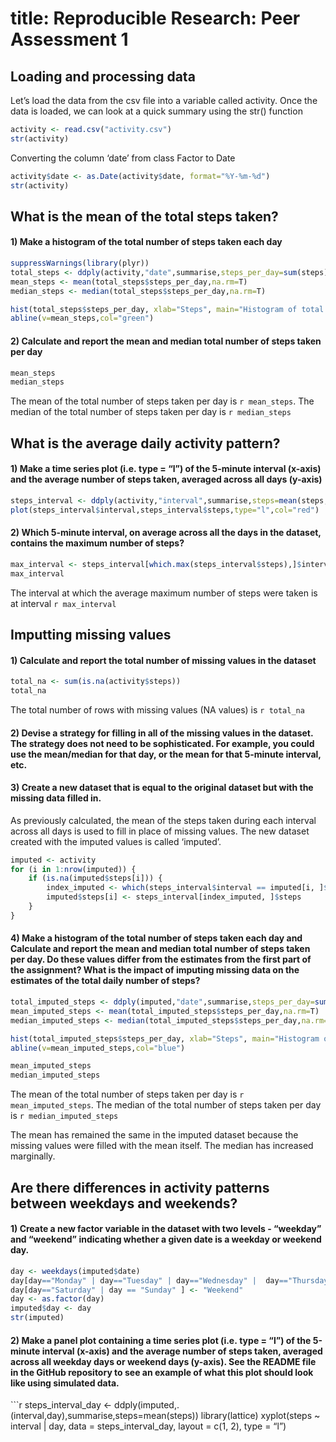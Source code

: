 title: Reproducible Research: Peer Assessment 1
========================================================

## Loading and processing data

Let's load the data from the csv file into a variable called activity.
Once the data is loaded, we can look at a quick summary using the str() function

```r
activity <- read.csv("activity.csv")
str(activity)
```
Converting the column 'date' from class Factor to Date

```r
activity$date <- as.Date(activity$date, format="%Y-%m-%d")
str(activity)
```



## What is the mean of the total steps taken?

#### 1) Make a histogram of the total number of steps taken each day
```r
suppressWarnings(library(plyr))
total_steps <- ddply(activity,"date",summarise,steps_per_day=sum(steps))
mean_steps <- mean(total_steps$steps_per_day,na.rm=T)
median_steps <- median(total_steps$steps_per_day,na.rm=T)

hist(total_steps$steps_per_day, xlab="Steps", main="Histogram of total number of steps taken per day",col="lightgreen")
abline(v=mean_steps,col="green")
```

#### 2) Calculate and report the mean and median total number of steps taken per day

```r
mean_steps
median_steps
```
The mean of the total number of steps taken per day is `r mean_steps`.
The median of the total number of steps taken per day is `r median_steps`

## What is the average daily activity pattern?

#### 1) Make a time series plot (i.e. type = "l") of the 5-minute interval (x-axis) and the average number of steps taken, averaged across all days (y-axis)

```r
steps_interval <- ddply(activity,"interval",summarise,steps=mean(steps,na.rm=T))
plot(steps_interval$interval,steps_interval$steps,type="l",col="red")
```


#### 2) Which 5-minute interval, on average across all the days in the dataset, contains the maximum number of steps?

```r
max_interval <- steps_interval[which.max(steps_interval$steps),]$interval
max_interval
```

The interval at which the average maximum number of steps were taken is at interval `r max_interval`

## Imputting missing values

#### 1) Calculate and report the total number of missing values in the dataset
```r
total_na <- sum(is.na(activity$steps))
total_na
```
The total number of rows with missing values (NA values) is `r total_na`

#### 2) Devise a strategy for filling in all of the missing values in the dataset. The strategy does not need to be sophisticated. For example, you could use the mean/median for that day, or the mean for that 5-minute interval, etc.

#### 3) Create a new dataset that is equal to the original dataset but with the missing data filled in.

As previously calculated, the mean of the steps taken during each interval across all days is used to fill in place of missing values.
The new dataset created with the imputed values is called 'imputed'.

```r
imputed <- activity
for (i in 1:nrow(imputed)) {
    if (is.na(imputed$steps[i])) {
        index_imputed <- which(steps_interval$interval == imputed[i, ]$interval)
        imputed$steps[i] <- steps_interval[index_imputed, ]$steps
    }
}
```

#### 4) Make a histogram of the total number of steps taken each day and Calculate and report the mean and median total number of steps taken per day. Do these values differ from the estimates from the first part of the assignment? What is the impact of imputing missing data on the estimates of the total daily number of steps?

```r
total_imputed_steps <- ddply(imputed,"date",summarise,steps_per_day=sum(steps))
mean_imputed_steps <- mean(total_imputed_steps$steps_per_day,na.rm=T)
median_imputed_steps <- median(total_imputed_steps$steps_per_day,na.rm=T)

hist(total_imputed_steps$steps_per_day, xlab="Steps", main="Histogram of total number of steps taken per day with imputed data",col="lightblue")
abline(v=mean_imputed_steps,col="blue")

mean_imputed_steps
median_imputed_steps
```

The mean of the total number of steps taken per day is `r mean_imputed_steps`.
The median of the total number of steps taken per day is `r median_imputed_steps`

The mean has remained the same in the imputed dataset because the missing values were filled with the mean itself. The median has increased marginally.

## Are there differences in activity patterns between weekdays and weekends?

#### 1) Create a new factor variable in the dataset with two levels - "weekday" and "weekend" indicating whether a given date is a weekday or weekend day.

```r
day <- weekdays(imputed$date)
day[day=="Monday" | day=="Tuesday" | day=="Wednesday" |  day=="Thursday" | day=="Friday"] <- "Weekday"
day[day=="Saturday" | day == "Sunday" ] <- "Weekend"
day <- as.factor(day)
imputed$day <- day
str(imputed)
```

#### 2) Make a panel plot containing a time series plot (i.e. type = "l") of the 5-minute interval (x-axis) and the average number of steps taken, averaged across all weekday days or weekend days (y-axis). See the README file in the GitHub repository to see an example of what this plot should look like using simulated data.

```r
steps_interval_day <- ddply(imputed,.(interval,day),summarise,steps=mean(steps))
library(lattice)
xyplot(steps ~ interval | day, data = steps_interval_day, layout = c(1, 2), type = "l")
